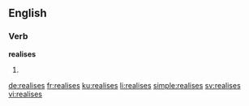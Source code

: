 ==English==

===Verb===
'''realises'''

# {{en-third-person singular of|realise}}

[[de:realises]]
[[fr:realises]]
[[ku:realises]]
[[li:realises]]
[[simple:realises]]
[[sv:realises]]
[[vi:realises]]
